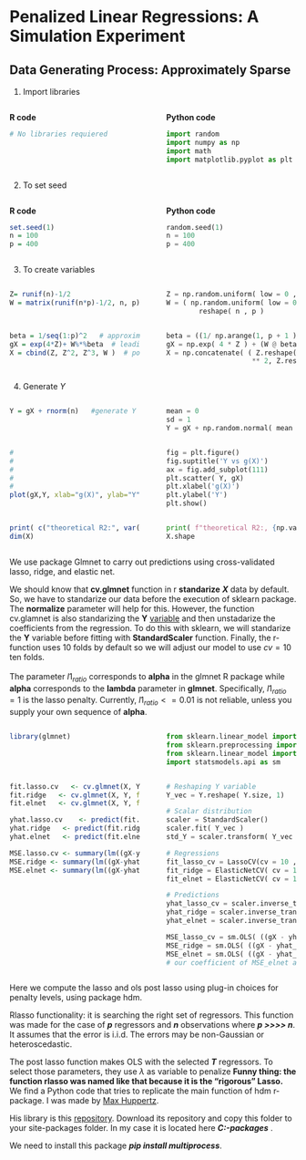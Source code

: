# Penalized Linear Regressions: A Simulation Experiment

## Data Generating Process: Approximately Sparse

1. Import libraries

:::::: {.columns}
::: {.column width="49.5%" data-latex="{0.48\textwidth}"}

**R code**
```r
# No libraries requiered
```
:::
::: {.column width="1%" data-latex="{0.04\textwidth}"}
\ 
<!-- an empty Div (with a white space), serving as
a column separator -->
:::
:::::: {.column width="49.5%" data-latex="{0.48\textwidth}"}

**Python code**
```python
import random
import numpy as np
import math
import matplotlib.pyplot as plt
```
:::
::::::

2. To set seed

:::::: {.columns}
::: {.column width="49.5%" data-latex="{0.48\textwidth}"}

**R code**
```r
set.seed(1)
n = 100
p = 400
```
:::
::: {.column width="1%" data-latex="{0.04\textwidth}"}
\ 
<!-- an empty Div (with a white space), serving as
a column separator -->
:::
:::::: {.column width="49.5%" data-latex="{0.48\textwidth}"}

**Python code**
```python
random.seed(1)
n = 100
p = 400
```
:::
::::::

3. To create variables

:::::: {.columns}
::: {.column width="49.5%" data-latex="{0.48\textwidth}"}

```r
Z= runif(n)-1/2
W = matrix(runif(n*p)-1/2, n, p)
```
:::
::: {.column width="1%" data-latex="{0.04\textwidth}"}
\ 
<!-- an empty Div (with a white space), serving as
a column separator -->
:::
:::::: {.column width="49.5%" data-latex="{0.48\textwidth}"}

```python
Z = np.random.uniform( low = 0 , high = 1 , size = n) - 1/2 
W = ( np.random.uniform( low = 0 , high = 1 , size = n * p ) - 1/2 ).\
        reshape( n , p )
```
:::
::::::

:::::: {.columns}
::: {.column width="49.5%" data-latex="{0.48\textwidth}"}

```r
beta = 1/seq(1:p)^2   # approximately sparse beta
gX = exp(4*Z)+ W%*%beta  # leading term nonlinear
X = cbind(Z, Z^2, Z^3, W )  # polynomials in Zs will be approximating exp(4*Z)
```
:::
::: {.column width="1%" data-latex="{0.04\textwidth}"}
\ 
<!-- an empty Div (with a white space), serving as
a column separator -->
:::
:::::: {.column width="49.5%" data-latex="{0.48\textwidth}"}

```python
beta = ((1/ np.arange(1, p + 1 )) ** 2)
gX = np.exp( 4 * Z ) + (W @ beta)
X = np.concatenate( ( Z.reshape(Z.size, 1), Z.reshape(Z.size, 1) \
                     ** 2, Z.reshape(Z.size, 1) ** 3, W ) , axis = 1 )
```
:::
::::::

4. Generate $Y$

:::::: {.columns}
::: {.column width="49.5%" data-latex="{0.48\textwidth}"}

```r
Y = gX + rnorm(n)   #generate Y
```

:::
::: {.column width="1%" data-latex="{0.04\textwidth}"}
\ 
<!-- an empty Div (with a white space), serving as
a column separator -->
:::
:::::: {.column width="49.5%" data-latex="{0.48\textwidth}"}

```python
mean = 0
sd = 1
Y = gX + np.random.normal( mean , sd, n )
```
:::
::::::

:::::: {.columns}
::: {.column width="49.5%" data-latex="{0.48\textwidth}"}

```r
#
#
#
#
# 
plot(gX,Y, xlab="g(X)", ylab="Y", title("Y vs g(X)")) 
```

:::
::: {.column width="1%" data-latex="{0.04\textwidth}"}
\ 
<!-- an empty Div (with a white space), serving as
a column separator -->
:::
:::::: {.column width="49.5%" data-latex="{0.48\textwidth}"}

```python
fig = plt.figure()
fig.suptitle('Y vs g(X)')
ax = fig.add_subplot(111)
plt.scatter( Y, gX)
plt.xlabel('g(X)')
plt.ylabel('Y')
plt.show()
```
:::
::::::

:::::: {.columns}
::: {.column width="49.5%" data-latex="{0.48\textwidth}"}

```r
print( c("theoretical R2:", var(gX)/var(Y)))
dim(X)
```

:::
::: {.column width="1%" data-latex="{0.04\textwidth}"}
\ 
<!-- an empty Div (with a white space), serving as
a column separator -->
:::
:::::: {.column width="49.5%" data-latex="{0.48\textwidth}"}

```python
print( f"theoretical R2:, {np.var(gX) / np.var( Y )}" ) 
X.shape
```
:::
::::::

We use package Glmnet to carry out predictions using cross-validated lasso, ridge, and elastic net.

We should know that **cv.glmnet** function in r **standarize** ***X*** data by default. So, we have to standarize our data before the execution of sklearn package. The **normalize** parameter will help for this. However, the function cv.glamnet  is also standarizing the **Y** [variable](https://web.stanford.edu/~hastie/glmnet/glmnet_alpha.html) and then unstadarize the coefficients from the regression. To do this with sklearn, we will standarize the **Y** variable before fitting with **StandardScaler** function. Finally, the r-function uses 10 folds by default so we will adjust our model to use $cv=10$ ten folds.\
\
The parameter $l1_{ratio}$ corresponds to **alpha** in the glmnet R package while **alpha** corresponds to the **lambda** parameter in **glmnet**. Specifically, $l1_{ratio} = 1$ is the lasso penalty. Currently, $l1_{ratio} <= 0.01$ is not reliable, unless you supply your own sequence of **alpha**.

:::::: {.columns}
::: {.column width="49.5%" data-latex="{0.48\textwidth}"}

```r
library(glmnet)
```

:::
::: {.column width="1%" data-latex="{0.04\textwidth}"}
\ 
<!-- an empty Div (with a white space), serving as
a column separator -->
:::
:::::: {.column width="49.5%" data-latex="{0.48\textwidth}"}

```python
from sklearn.linear_model import LassoCV
from sklearn.preprocessing import StandardScaler
from sklearn.linear_model import RidgeCV, ElasticNetCV
import statsmodels.api as sm
```
:::
::::::

:::::: {.columns}
::: {.column width="49.5%" data-latex="{0.48\textwidth}"}

```r
fit.lasso.cv   <- cv.glmnet(X, Y, family="gaussian", alpha=1)  # family gaussian means that we'll be using square loss
fit.ridge   <- cv.glmnet(X, Y, family="gaussian", alpha=0)     # family gaussian means that we'll be using square loss
fit.elnet   <- cv.glmnet(X, Y, family="gaussian", alpha=.5)    # family gaussian means that we'll be using square loss

yhat.lasso.cv    <- predict(fit.lasso.cv, newx = X)            # predictions
yhat.ridge   <- predict(fit.ridge, newx = X)
yhat.elnet   <- predict(fit.elnet, newx = X)

MSE.lasso.cv <- summary(lm((gX-yhat.lasso.cv)^2~1))$coef[1:2]  # report MSE and standard error for MSE for approximating g(X)
MSE.ridge <- summary(lm((gX-yhat.ridge)^2~1))$coef[1:2]        # report MSE and standard error for MSE for approximating g(X)
MSE.elnet <- summary(lm((gX-yhat.elnet)^2~1))$coef[1:2]        # report MSE and standard error for MSE for approximating g(X)
```

:::
::: {.column width="1%" data-latex="{0.04\textwidth}"}
\ 
<!-- an empty Div (with a white space), serving as
a column separator -->
:::
:::::: {.column width="49.5%" data-latex="{0.48\textwidth}"}

```python
# Reshaping Y variable
Y_vec = Y.reshape( Y.size, 1)

# Scalar distribution
scaler = StandardScaler()
scaler.fit( Y_vec )
std_Y = scaler.transform( Y_vec )

# Regressions
fit_lasso_cv = LassoCV(cv = 10 , random_state = 0 , normalize = True ).fit( X, std_Y )
fit_ridge = ElasticNetCV( cv = 10 , normalize = True , random_state = 0 , l1_ratio = 0.0001 ).fit( X, std_Y )
fit_elnet = ElasticNetCV( cv = 10 , normalize = True , random_state = 0 , l1_ratio = 0.5, max_iter = 100000 ).fit( X, std_Y )

# Predictions
yhat_lasso_cv = scaler.inverse_transform( fit_lasso_cv.predict( X ) )
yhat_ridge = scaler.inverse_transform( fit_ridge.predict( X ) )
yhat_elnet = scaler.inverse_transform( fit_elnet.predict( X ) )

MSE_lasso_cv = sm.OLS( ((gX - yhat_lasso_cv)**2 ) , np.ones( yhat_lasso_cv.shape )  ).fit().summary2().tables[1].round(3)
MSE_ridge = sm.OLS( ((gX - yhat_ridge)**2 ) , np.ones( yhat_ridge.size )  ).fit().summary2().tables[1].round(3)
MSE_elnet = sm.OLS( ((gX - yhat_elnet)**2 ) , np.ones( yhat_elnet.size )  ).fit().summary2().tables[1].round(3)
# our coefficient of MSE_elnet are far from r output
```
:::
::::::

Here we compute the lasso and ols post lasso using plug-in choices for penalty levels, using package hdm.

Rlasso functionality: it is searching the right set of regressors. This function was made for the case of ***p*** regressors and ***n*** observations where ***p >>>> n***. It assumes that the error is i.i.d. The errors may be non-Gaussian or heteroscedastic.

The post lasso function makes OLS with the selected ***T*** regressors.
To select those parameters, they use $\lambda$ as variable to penalize **Funny thing: the function rlasso was named like that because it is the "rigorous" Lasso.**
We find a Python code that tries to replicate the main function of hdm r-package. I was made by [Max Huppertz](https://maxhuppertz.github.io/code/). 

His library is this [repository](https://github.com/maxhuppertz/hdmpy). Download its repository and copy this folder to your site-packages folder. In my case it is located here ***C:\Python\Python38\Lib\site-packages*** .

We need to install this package ***pip install multiprocess***.